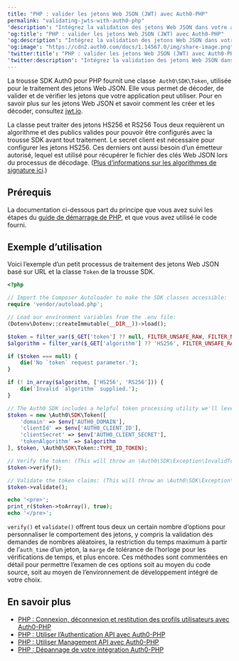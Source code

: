 ---
title: "PHP : valider les jetons Web JSON (JWT) avec Auth0-PHP"
permalink: "validating-jwts-with-auth0-php"
'description': "Intégrez la validation des jetons Web JSON dans votre application PHP afin d’analyser, vérifier et valider les jetons."
'og:title': "PHP : valider les jetons Web JSON (JWT) avec Auth0-PHP"
'og:description': "Intégrez la validation des jetons Web JSON dans votre application PHP afin d’analyser, vérifier et valider les jetons."
'og:image': "https://cdn2.auth0.com/docs/1.14567.0/img/share-image.png"
'twitter:title': "PHP : valider les jetons Web JSON (JWT) avec Auth0-PHP"
'twitter:description': "Intégrez la validation des jetons Web JSON dans votre application PHP afin d’analyser, vérifier et valider les jetons."
---

La trousse SDK Auth0 pour PHP fournit une classe  `Auth0\SDK\Token`, utilisée pour le traitement des jetons Web JSON. Elle vous permet de décoder, de valider et de vérifier les jetons que votre application peut utiliser. Pour en savoir plus sur les jetons Web JSON et savoir comment les créer et les décoder, consultez [jwt.io](https://jwt.io/).

La classe peut traiter des jetons HS256 et RS256 Tous deux requièrent un algorithme et des publics valides pour pouvoir être configurés avec la trousse SDK avant tout traitement. Le secret client est nécessaire pour configurer les jetons HS256. Ces derniers ont aussi besoin d’un émetteur autorisé, lequel est utilisé pour récupérer le fichier des clés Web JSON lors du processus de décodage. ([Plus d’informations sur les algorithmes de signature ici](https://auth0.com/blog/navigating-rs256-and-jwks/).)

## Prérequis

La documentation ci-dessous part du principe que vous avez suivi les étapes du [guide de démarrage de PHP](/docs/fr-ca/libraries/auth0-php), et que vous avez utilisé le code fourni.

## Exemple d’utilisation

Voici l’exemple d’un petit processus de traitement des jetons Web JSON basé sur URL et la classe `Token` de la trousse SDK.

```php lines
<?php

// Import the Composer Autoloader to make the SDK classes accessible:
require 'vendor/autoload.php';

// Load our environment variables from the .env file:
(Dotenv\Dotenv::createImmutable(__DIR__))->load();

$token = filter_var($_GET['token'] ?? null, FILTER_UNSAFE_RAW, FILTER_NULL_ON_FAILURE);
$algorithm = filter_var($_GET['algorithm'] ?? 'HS256', FILTER_UNSAFE_RAW, FILTER_NULL_ON_FAILURE);

if ($token === null) {
    die('No `token` request parameter.');
}

if (! in_array($algorithm, ['HS256', 'RS256'])) {
    die('Invalid `algorithm` supplied.');
}

// The Auth0 SDK includes a helpful token processing utility we'll leverage for this:
$token = new \Auth0\SDK\Token([
    'domain' => $env['AUTH0_DOMAIN'],
    'clientId' => $env['AUTH0_CLIENT_ID'],
    'clientSecret' => $env['AUTH0_CLIENT_SECRET'],
    'tokenAlgorithm' => $algorithm
], $token, \Auth0\SDK\Token::TYPE_ID_TOKEN);

// Verify the token: (This will throw an \Auth0\SDK\Exception\InvalidTokenException if verification fails.)
$token->verify();

// Validate the token claims: (This will throw an \Auth0\SDK\Exception\InvalidTokenException if validation fails.)
$token->validate();

echo '<pre>';
print_r($token->toArray(), true);
echo '</pre>';
```

`verify()` et `validate()` offrent tous deux un certain nombre d’options pour personnaliser le comportement des jetons, y compris la validation des demandes de nombres aléatoires, la restriction du temps maximum à partir de l’`auth_time` d’un jeton, la `marge` de tolérance de l’horloge pour les vérifications de temps, et plus encore. Ces méthodes sont commentées en détail pour permettre l’examen de ces options soit au moyen du code source, soit au moyen de l’environnement de développement intégré de votre choix.

## En savoir plus

* [PHP : Connexion, déconnexion et restitution des profils utilisateurs avec Auth0-PHP](/docs/fr-ca/libraries/auth0-php/auth0-php-basic-use)
* [PHP : Utiliser l’Authentication API avec Auth0-PHP](/docs/fr-ca/libraries/auth0-php/using-the-authentication-api-with-auth0-php)
* [PHP : Utiliser Management API avec Auth0-PHP](/docs/fr-ca/libraries/auth0-php/using-the-management-api-with-auth0-php)
* [PHP : Dépannage de votre intégration Auth0-PHP](/docs/fr-ca/libraries/auth0-php/troubleshoot-auth0-php-library)